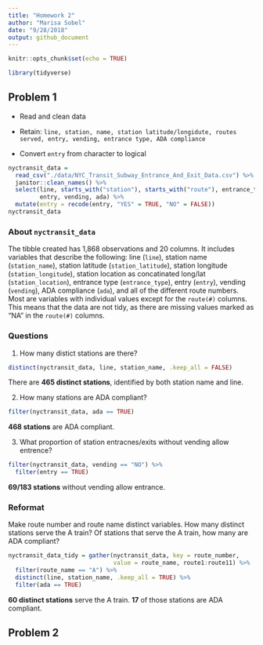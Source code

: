 ```yaml
---
title: "Homework 2"
author: "Marisa Sobel"
date: "9/28/2018"
output: github_document
---
```


```r
knitr::opts_chunk$set(echo = TRUE)

library(tidyverse)
```

## Problem 1

* Read and clean data

* Retain: `line, station, name, station latitude/longidute, routes served, entry, vending, entrance type, ADA compliance`

* Convert `entry` from character to logical 

```r
nyctransit_data = 
  read_csv("./data/NYC_Transit_Subway_Entrance_And_Exit_Data.csv") %>% 
  janitor::clean_names() %>% 
  select(line, starts_with("station"), starts_with("route"), entrance_type, 
         entry, vending, ada) %>% 
  mutate(entry = recode(entry, "YES" = TRUE, "NO" = FALSE))
nyctransit_data
```

### About `nyctransit_data`

The tibble created has 1,868 observations and 20 columns. It includes variables that describe the following: line (`line`), station name (`station_name`), station latitude (`station_latitude`), station longitude (`station_longitude`), station location as concatinated long/lat (`station_location`), entrance type (`entrance_type`), entry (`entry`), vending (`vending`), ADA compliance (`ada`), and all of the different route numbers. Most are variables with individual values except for the `route(#)` columns. This means that the data are not tidy, as there are missing values marked as "NA" in the `route(#)` columns. 

### Questions

1. How many distict stations are there? 

```r
distinct(nyctransit_data, line, station_name, .keep_all = FALSE)
```

There are **465 distinct stations**, identified by both station name and line. 

2. How many stations are ADA compliant? 

```r
filter(nyctransit_data, ada == TRUE)
```

**468 stations** are ADA compliant. 

3. What proportion of station entracnes/exits without vending allow entrence? 

```r
filter(nyctransit_data, vending == "NO") %>% 
  filter(entry == TRUE)
```

**69/183 stations** without vending allow entrance. 

### Reformat

Make route number and route name distinct variables. How many distinct stations serve the A train? Of stations that serve the A train, how many are ADA compliant? 

```r
nyctransit_data_tidy = gather(nyctransit_data, key = route_number,
                              value = route_name, route1:route11) %>% 
  filter(route_name == "A") %>% 
  distinct(line, station_name, .keep_all = TRUE) %>% 
  filter(ada == TRUE)
```

**60 distinct stations** serve the A train. **17** of those stations are ADA compliant. 


## Problem 2 



